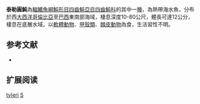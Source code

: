 {{Speciesbox
| name = 泰勒圓魨
| image = 
| image_width = 250px
| status = NE
| status_system = IUCN3.1 
| genus = Sphoeroides
| species = tyleri
| authority = [[Shipp|Shipp]], 1972
| synonyms = 
}}
'''泰勒圓魨'''為[[輻鰭魚綱|輻鰭魚綱]][[魨形目|魨形目]][[四齒魨亞目|四齒魨亞目]][[四齒魨科|四齒魨科]]的其中一[[種|種]]，為熱帶海水魚，分布於西[[大西洋|大西洋]][[哥倫比亞|哥倫比亞]]至[[巴西|巴西]]東南部海域，棲息深度10-80公尺，體長可達12公分，棲息在底層水域，以[[軟體動物|軟體動物]]、[[甲殼類|甲殼類]]、[[棘皮動物|棘皮動物]]為食，生活習性不明。
==参考文献==
*{{FishBase_species|genus=Sphoeroides|species=tyleri|year=2014|month=3}}

== 扩展阅读 ==
{{refbegin}}
{{wikispecies-inline|Sphoeroides tyleri|泰勒圓魨}}
{{refend}}
{{Taxonbar|from=Q3087556}}

[[Category:圓魨屬|tyleri]]
[[Category:1972年描述的鱼类|S]]


{{魚類小作品}}